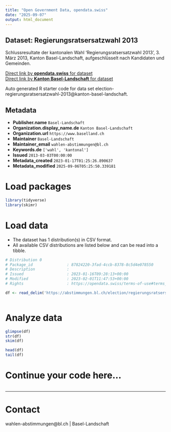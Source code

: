 ```yaml
---
title: "Open Government Data, opendata.swiss"
date: "2025-09-07"
output: html_document
---
```


## Dataset: Regierungsratsersatzwahl 2013

Schlussresultate der kantonalen Wahl 'Regierungsratsersatzwahl 2013', 3. März 2013, Kanton Basel-Landschaft, aufgeschlüsselt nach Kandidaten und Gemeinden.

[Direct link by **opendata.swiss** for dataset](https://opendata.swiss/de/dataset/regierungsratsersatzwahl-2013-1)<br>
[Direct link by **Kanton Basel-Landschaft** for dataset](https://abstimmungen.bl.ch/election/regierungsratsersatzwahl-2013/data)

Auto generated R starter code for data set election-regierungsratsersatzwahl-2013@kanton-basel-landschaft.

## Metadata

- **Publisher.name** `Basel-Landschaft`
- **Organization.display_name.de** `Kanton Basel-Landschaft`
- **Organization.url** `https://www.baselland.ch`
- **Maintainer** `Basel-Landschaft`
- **Maintainer_email** `wahlen-abstimmungen@bl.ch`
- **Keywords.de** `['wahl', 'kantonal']`
- **Issued** `2013-03-03T00:00:00`
- **Metadata_created** `2023-01-17T01:25:26.890637`
- **Metadata_modified** `2025-09-06T05:25:50.339181`


# Load packages

```r

library(tidyverse)
library(skimr)

```

# Load data

-   The dataset has 1 distribution(s) in CSV format.
-   All available CSV distributions are listed below and can be read into a tibble.

```r

# Distribution 0
# Package_id               : 87824220-3fad-4ccb-8378-8c5d4e078550
# Description              : 
# Issued                   : 2023-01-16T09:28:13+00:00
# Modified                 : 2023-02-01T11:47:53+00:00
# Rights                   : https://opendata.swiss/terms-of-use#terms_by

df <- read_delim('https://abstimmungen.bl.ch/election/regierungsratsersatzwahl-2013/data-csv')



```

# Analyze data

```r

glimpse(df)
str(df)
skim(df)

head(df)
tail(df)

```

# Continue your code here...

```r

```

------------------------------------------------------------------------

# Contact

wahlen-abstimmungen@bl.ch | Basel-Landschaft
